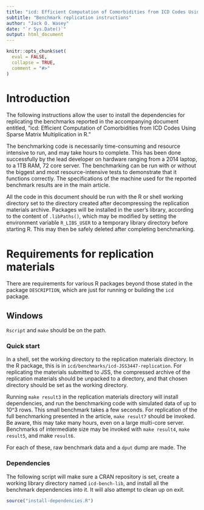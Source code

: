 ```yaml
---
title: "icd: Efficient Computation of Comorbidities from ICD Codes Using Sparse Matrix Multiplication in R"
subtitle: "Benchmark replication instructions"
author: "Jack O. Wasey"
date: "`r Sys.Date()`"
output: html_document
---
```

```r
knitr::opts_chunk$set(
  eval = FALSE,
  collapse = TRUE,
  comment = "#>"
)
```
# Introduction

The following instructions allow the user to install the dependencies for replicating the benchmarks reported in the accompanying document entitled, "icd: Efficient Computation of Comorbidities from ICD Codes Using Sparse Matrix Multiplication in R."

The benchmarking code is necessarily time-consuming and resource intensive to run, and may take hours to complete. This has been done successfully by the lead developer on hardware ranging from a 2014 laptop, to a 1TB RAM, 72 core server. The benchmarking can be run with or without the biggest and most resource-intensive tests to demonstrate that it functions correctly. The specifications of the machine used for the reported benchmark results are in the main article.

All the code in this document should be run with the R or shell working directory set to the directory created after decompressing the replication materials archive. Packages will be installed in the user's library, according to the content of `.libPaths()`, which may be modified by setting the environment variable `R_LIBS_USER` to a temporary library directory before starting R. This may then be safely deleted after completing benchmarking.

# Requirements for replication materials

There are requirements for various R packages beyond those stated in the package `DESCRIPTION`, which are just for running or building the `icd` package.

## Windows

`Rscript` and `make` should be on the path.

### Quick start

In a shell, set the working directory to the replication materials directory. In the R package, this is in `icd/benchmarks/icd-JSS3447-replication`. For replicating the materials submitted to JSS, the compressed archive of the replication materials should be unpacked to a directory, and that chosen directory should be set as the working directory.

Running `make result3` in the replication materials directory will install dependencies, and run the benchmarking code with simulated data of up to 10^3 rows. This small benchmark takes a few seconds. For replication of the full benchmarking presented in the article, `make result7` should be invoked. Be aware, this may take many hours, even on a large multi-core server. Benchmarks of intermediate size may be invoked with `make result4`, `make result5`, and make `result6`.

For each of these, raw benchmark data and a `dput` dump are made. The 

### Dependencies

The following script will make sure a CRAN repository is set, create a working library directory named `icd-bench-lib`, and install all the benchmark dependencies into it. It will also attempt to clean up on exit.

```r
source("install-dependencies.R")
```

```r
```
